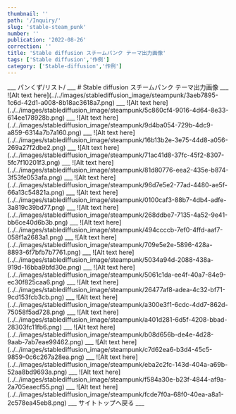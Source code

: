 ```yaml
---
thumbnail: ''
path: '/Inquiry/'
slug: 'stable-steam_punk'
number: ''
publication: '2022-08-26'
correction: ''
title: 'Stable diffusion スチームパンク テーマ出力画像'
tags: ['Stable diffusion','作例']
category: ['Stable-diffusion','作例']
---
```




<Layout>
___
パンくず/リスト/
___
# Stable diffusion スチームパンク テーマ出力画像
___
![Alt text here](../../images/stablediffusion_image/steampunk/3aeb7895-1c6d-42d1-a008-8b18ac3618a7.png)
___
![Alt text here](../../images/stablediffusion_image/steampunk/5c860cf4-9016-4d64-8e33-614ee178928b.png)
___
![Alt text here](../../images/stablediffusion_image/steampunk/9d4ba054-729b-4dc9-a859-6314a7b7a160.png)
___
![Alt text here](../../images/stablediffusion_image/steampunk/16b13b2e-3e75-44d8-a056-269a27f2dbe2.png)
___
![Alt text here](../../images/stablediffusion_image/steampunk/71ac41d8-37fc-45f2-8307-5fc7f10201f3.png)
___
![Alt text here](../../images/stablediffusion_image/steampunk/81d80776-eea2-435e-b874-3f53fe053afa.png)
___
![Alt text here](../../images/stablediffusion_image/steampunk/96d7e5e2-77ad-4480-ae5f-66a13c54821a.png)
___
![Alt text here](../../images/stablediffusion_image/steampunk/0100caf3-88b7-4db4-adfe-3a819c39bd77.png)
___
![Alt text here](../../images/stablediffusion_image/steampunk/268ddbe7-7135-4a52-9e41-bb6ce40d6b3b.png)
___
![Alt text here](../../images/stablediffusion_image/steampunk/494ccccb-7ef0-4ffd-aaf7-058f1a2683a1.png)
___
![Alt text here](../../images/stablediffusion_image/steampunk/709e5e2e-5896-428a-8893-6f7bfb7b7761.png)
___
![Alt text here](../../images/stablediffusion_image/steampunk/5034a94d-2088-438a-919d-16bba9bfd30e.png)
___
![Alt text here](../../images/stablediffusion_image/steampunk/5061c1da-ee4f-40a7-84e9-ec30f825caa6.png)
___
![Alt text here](../../images/stablediffusion_image/steampunk/26477af8-adea-4c32-bf71-9cd153fcb3cb.png)
___
![Alt text here](../../images/stablediffusion_image/steampunk/a300e3f1-6cdc-4dd7-862d-75058f5ad728.png)
___
![Alt text here](../../images/stablediffusion_image/steampunk/a401d281-6d5f-4208-bbad-28303fc11fb6.png)
___
![Alt text here](../../images/stablediffusion_image/steampunk/b08d656b-de4e-4d28-9aab-7ab7eae99462.png)
___
![Alt text here](../../images/stablediffusion_image/steampunk/c7d62ea6-b3d4-45c5-9859-0c6c267a28ea.png)
___
![Alt text here](../../images/stablediffusion_image/steampunk/eba2c2fc-143d-404a-a69b-52aa8bd9693a.png)
___
![Alt text here](../../images/stablediffusion_image/steampunk/f584a30e-b23f-4844-af9a-2a705eaecf55.png)
___
![Alt text here](../../images/stablediffusion_image/steampunk/fcde7f0a-68f0-40ea-a8a1-2c578ea45eb8.png)
___
<Link to="/">サイトトップへ戻る</Link>
___

</Layout>
